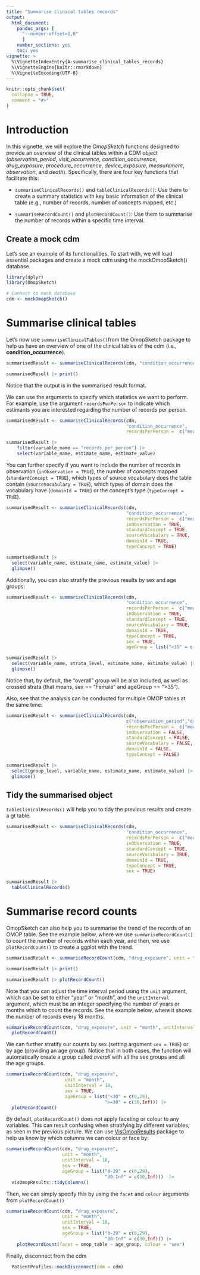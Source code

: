 ```yaml
---
title: "Summarise clinical tables records"
output: 
  html_document:
    pandoc_args: [
      "--number-offset=1,0"
      ]
    number_sections: yes
    toc: yes
vignette: >
  %\VignetteIndexEntry{A-summarise_clinical_tables_records}
  %\VignetteEngine{knitr::rmarkdown}
  %\VignetteEncoding{UTF-8}
---
```


```r
knitr::opts_chunk$set(
  collapse = TRUE,
  comment = "#>"
)
```

# Introduction

In this vignette, we will explore the *OmopSketch* functions designed to provide an overview of the clinical tables within a CDM object (*observation_period*, *visit_occurrence*, *condition_occurrence*, *drug_exposure*, *procedure_occurrence*, *device_exposure*, *measurement*, *observation*, and *death*). Specifically, there are four key functions that facilitate this:

-   `summariseClinicalRecords()` and `tableClinicalRecords()`: Use them to create a summary statistics with key basic information of the clinical table (e.g., number of records, number of concepts mapped, etc.)

-   `summariseRecordCount()` and `plotRecordCount()`: Use them to summarise the number of records within a specific time interval.

## Create a mock cdm

Let's see an example of its functionalities. To start with, we will load essential packages and create a mock cdm using the mockOmopSketch() database.

```r
library(dplyr)
library(OmopSketch)

# Connect to mock database
cdm <- mockOmopSketch()
```

# Summarise clinical tables

Let's now use `summariseClinicalTables()`from the OmopSketch package to help us have an overview of one of the clinical tables of the cdm (i.e., **condition_occurrence**).

```r
summarisedResult <- summariseClinicalRecords(cdm, "condition_occurrence")

summarisedResult |> print()
```

Notice that the output is in the summarised result format.

We can use the arguments to specify which statistics we want to perform. For example, use the argument `recordsPerPerson` to indicate which estimants you are interested regarding the number of records per person.

```r
summarisedResult <- summariseClinicalRecords(cdm, 
                                             "condition_occurrence",
                                             recordsPerPerson =  c("mean", "sd", "q05", "q95"))

summarisedResult |> 
    filter(variable_name == "records_per_person") |>
    select(variable_name, estimate_name, estimate_value)
```

You can further specify if you want to include the number of records in observation (`inObservation = TRUE`), the number of concepts mapped (`standardConcept = TRUE`), which types of source vocabulary does the table contain (`sourceVocabulary = TRUE`), which types of domain does the vocabulary have (`domainId = TRUE`) or the concept's type (`typeConcept = TRUE`).

```r
summarisedResult <- summariseClinicalRecords(cdm, 
                                             "condition_occurrence",
                                             recordsPerPerson =  c("mean", "sd", "q05", "q95"),
                                             inObservation = TRUE,
                                             standardConcept = TRUE,
                                             sourceVocabulary = TRUE,
                                             domainId = TRUE,
                                             typeConcept = TRUE)

summarisedResult |> 
  select(variable_name, estimate_name, estimate_value) |> 
  glimpse()
```

Additionally, you can also stratify the previous results by sex and age groups:

```r
summarisedResult <- summariseClinicalRecords(cdm, 
                                             "condition_occurrence",
                                             recordsPerPerson =  c("mean", "sd", "q05", "q95"),
                                             inObservation = TRUE,
                                             standardConcept = TRUE,
                                             sourceVocabulary = TRUE,
                                             domainId = TRUE,
                                             typeConcept = TRUE,
                                             sex = TRUE,
                                             ageGroup = list("<35" = c(0, 34), ">=35" = c(35, Inf)))

summarisedResult |> 
  select(variable_name, strata_level, estimate_name, estimate_value) |> 
  glimpse()
```

Notice that, by default, the "overall" group will be also included, as well as crossed strata (that means, sex == "Female" and ageGroup == "\>35").

Also, see that the analysis can be conducted for multiple OMOP tables at the same time:

```r
summarisedResult <- summariseClinicalRecords(cdm, 
                                             c("observation_period","drug_exposure"),
                                             recordsPerPerson =  c("mean","sd"),
                                             inObservation = FALSE,
                                             standardConcept = FALSE,
                                             sourceVocabulary = FALSE,
                                             domainId = FALSE,
                                             typeConcept = FALSE)

summarisedResult |> 
  select(group_level, variable_name, estimate_name, estimate_value) |> 
  glimpse()
```

## Tidy the summarised object

`tableClinicalRecords()` will help you to tidy the previous results and create a gt table.

```r
summarisedResult <- summariseClinicalRecords(cdm, 
                                             "condition_occurrence",
                                             recordsPerPerson =  c("mean", "sd", "q05", "q95"),
                                             inObservation = TRUE,
                                             standardConcept = TRUE,
                                             sourceVocabulary = TRUE,
                                             domainId = TRUE,
                                             typeConcept = TRUE, 
                                             sex = TRUE)

summarisedResult |> 
  tableClinicalRecords()
```

# Summarise record counts

OmopSketch can also help you to summarise the trend of the records of an OMOP table. See the example below, where we use `summariseRecordCount()` to count the number of records within each year, and then, we use `plotRecordCount()` to create a ggplot with the trend.

```r
summarisedResult <- summariseRecordCount(cdm, "drug_exposure", unit = "year", unitInterval = 1)

summarisedResult |> print()

summarisedResult |> plotRecordCount()
```

Note that you can adjust the time interval period using the `unit` argument, which can be set to either "year" or "month", and the `unitInterval` argument, which must be an integer specifying the number of years or months which to count the records. See the example below, where it shows the number of records every 18 months:

```r
summariseRecordCount(cdm, "drug_exposure", unit = "month", unitInterval = 18) |> 
  plotRecordCount()
```

We can further stratify our counts by sex (setting argument `sex = TRUE`) or by age (providing an age group). Notice that in both cases, the function will automatically create a group called *overall* with all the sex groups and all the age groups.

```r
summariseRecordCount(cdm, "drug_exposure",
                      unit = "month", 
                      unitInterval = 18, 
                      sex = TRUE, 
                      ageGroup = list("<30" = c(0,29),
                                     ">=30" = c(30,Inf))) |> 
  plotRecordCount()
```

By default, `plotRecordCount()` does not apply faceting or colour to any variables. This can result confusing when stratifying by different variables, as seen in the previous picture. We can use [VisOmopResults](https://darwin-eu.github.io/visOmopResults/) package to help us know by which columns we can colour or face by:

```r
summariseRecordCount(cdm, "drug_exposure",
                     unit = "month", 
                     unitInterval = 18, 
                     sex = TRUE,
                     ageGroup = list("0-29" = c(0,29),
                                     "30-Inf" = c(30,Inf)))  |>
  visOmopResults::tidyColumns()
```

Then, we can simply specify this by using the `facet` and `colour` arguments from `plotRecordCount()`

```r
summariseRecordCount(cdm, "drug_exposure",
                     unit = "month", 
                     unitInterval = 18, 
                     sex = TRUE,
                     ageGroup = list("0-29" = c(0,29),
                                     "30-Inf" = c(30,Inf))) |>
    plotRecordCount(facet = omop_table ~ age_group, colour = "sex")
```

Finally, disconnect from the cdm

```r
  PatientProfiles::mockDisconnect(cdm = cdm)
```
